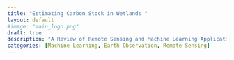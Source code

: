 ```yaml
---
title: "Estimating Carbon Stock in Wetlands "
layout: default
#image: "main_logo.png"
draft: true
description: "A Review of Remote Sensing and Machine Learning Applications"
categories: [Machine Learning, Earth Observation, Remote Sensing]
---
```

